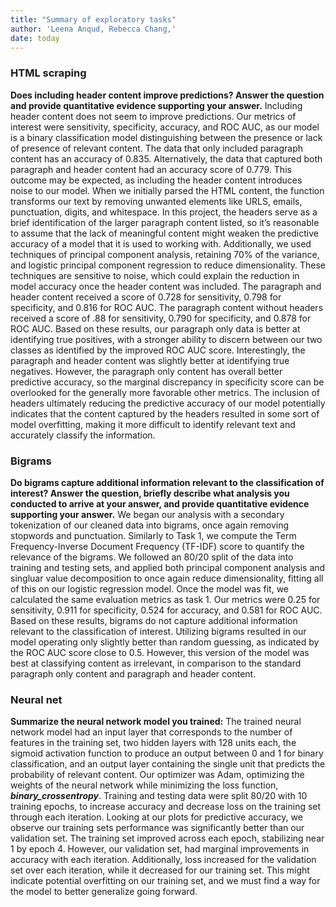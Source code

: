 ```yaml
---
title: "Summary of exploratory tasks"
author: 'Leena Anqud, Rebecca Chang,'
date: today
---
```


### HTML scraping

**Does including header content improve predictions? Answer the question and provide quantitative evidence supporting your answer.**
Including header content does not seem to improve predictions. Our metrics of interest were sensitivity, specificity, accuracy, and ROC AUC, as our model is a binary classification model distinguishing between the presence or lack of presence of relevant content. The data that only included paragraph content has an accuracy of 0.835. Alternatively, the data that captured both paragraph and header content had an accuracy score of 0.779. This outcome may be expected, as including the header content introduces noise to our model. When we initially parsed the HTML content, the function transforms our text by removing unwanted elements like URLS, emails, punctuation, digits, and whitespace. In this project, the headers serve as a brief identification of the larger paragraph content listed, so it's reasonable to assume that the lack of meaningful content might weaken the predictive accuracy of a model that it is used to working with. Additionally, we used techniques of principal component analysis, retaining 70% of the variance, and logistic principal component regression to reduce dimensionality. These techniques are sensitive to noise, which could explain the reduction in model accuracy once the header content was included.
The paragraph and header content received a score of 0.728 for sensitivity, 0.798 for specificity, and 0.816 for ROC AUC. The paragraph content without headers received a score of .88 for sensitivity, 0.790 for specificity, and 0.878 for ROC AUC. Based on these results, our paragraph only data is better at identifying true positives, with a stronger ability to discern between our two classes as identified by the improved ROC AUC score. Interestingly, the paragraph and header content was slightly better at identifying true negatives. However, the paragraph only content has overall better predictive accuracy, so the marginal discrepancy in specificity score can be overlooked for the generally more favorable other metrics. The inclusion of headers ultimately reducing the predictive accuracy of our model potentially indicates that the content captured by the headers resulted in some sort of model overfitting, making it more difficult to identify relevant text and accurately classify the information.


### Bigrams

**Do bigrams capture additional information relevant to the classification of interest? Answer the question, briefly describe what analysis you conducted to arrive at your answer, and provide quantitative evidence supporting your answer.**
We began our analysis with a secondary tokenization of our cleaned data into bigrams, once again removing stopwords and punctuation. Similarly to Task 1, we compute the Term Frequency-Inverse Document Frequency (TF-IDF) score to quantify the relevance of the bigrams. We followed an 80/20 split of the data into training and testing sets, and applied both principal component analysis and singluar value decomposition to once again reduce dimensionality, fitting all of this on our logistic regression model. Once the model was fit, we calculated the same evaluation metrics as task 1. Our metrics were 0.25 for sensitivity, 0.911 for specificity, 0.524 for accuracy, and 0.581 for ROC AUC. Based on these results, bigrams do not capture additional information relevant to the classification of interest. Utilizing bigrams resulted in our model operating only slightly better than random guessing, as indicated by the ROC AUC score close to 0.5. However, this version of the model was best at classifying content as irrelevant, in comparison to the standard paragraph only content and paragraph and header content.

### Neural net

**Summarize the neural network model you trained:**
The trained neural network model had an input layer that corresponds to the number of features in the training set, two hidden layers with 128 units each, the sigmoid activation function to produce an output between 0 and 1 for binary classification, and an output layer containing the single unit that predicts the probability of relevant content. Our optimizer was Adam, optimizing the weights of the neural network while minimizing the loss function, ***binary_crossentropy***. Training and testing data were split 80/20 with 10 training epochs, to increase accuracy and decrease loss on the training set through each iteration. Looking at our plots for predictive accuracy, we observe our training sets performance was significantly better than our validation set. The training set improved across each epoch, stabilizing near 1 by epoch 4. However, our validation set, had marginal improvements in accuracy with each iteration. Additionally, loss increased for the validation set over each iteration, while it decreased for our training set. This might indicate potential overfitting on our training set, and we must find a way for the model to better generalize going forward.